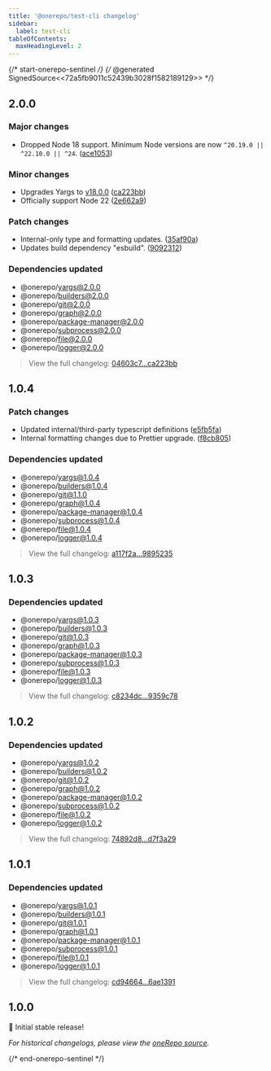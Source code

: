 ```yaml
---
title: '@onerepo/test-cli changelog'
sidebar:
  label: test-cli
tableOfContents:
  maxHeadingLevel: 2
---
```


{/* start-onerepo-sentinel */}
{/* @generated SignedSource<<72a5fb9011c52439b3028f1582189129>> */}

## 2.0.0

### Major changes

- Dropped Node 18 support. Minimum Node versions are now `^20.19.0 || ^22.10.0 || ^24`. ([ace1053](https://github.com/paularmstrong/onerepo/commit/ace1053c60cbc9a6079314d4abc598b014d776c1))

### Minor changes

- Upgrades Yargs to [v18.0.0](https://github.com/yargs/yargs/releases/tag/v18.0.0) ([ca223bb](https://github.com/paularmstrong/onerepo/commit/ca223bb574ae16ea7aaee17804fde24fdf40bd36))
- Officially support Node 22 ([2e662a9](https://github.com/paularmstrong/onerepo/commit/2e662a9c7a27709fd92caecc6547012040d162c4))

### Patch changes

- Internal-only type and formatting updates. ([35af90a](https://github.com/paularmstrong/onerepo/commit/35af90aad3a5301853a6232d9aee6119b02f8188))
- Updates build dependency "esbuild". ([9092312](https://github.com/paularmstrong/onerepo/commit/909231235ac5ae065978656e51777e9a40e91e37))

### Dependencies updated

- @onerepo/yargs@2.0.0
- @onerepo/builders@2.0.0
- @onerepo/git@2.0.0
- @onerepo/graph@2.0.0
- @onerepo/package-manager@2.0.0
- @onerepo/subprocess@2.0.0
- @onerepo/file@2.0.0
- @onerepo/logger@2.0.0

> View the full changelog: [04603c7...ca223bb](https://github.com/paularmstrong/onerepo/compare/04603c746ee744e5072af47c7210637a468cf751...ca223bb574ae16ea7aaee17804fde24fdf40bd36)

## 1.0.4

### Patch changes

- Updated internal/third-party typescript definitions ([e5fb5fa](https://github.com/paularmstrong/onerepo/commit/e5fb5fa0e9fbe6ff18c2d993cb22119a3908df73))
- Internal formatting changes due to Prettier upgrade. ([f8cb805](https://github.com/paularmstrong/onerepo/commit/f8cb80550ceabdce6ff6c13bf22466a59e694b0f))

### Dependencies updated

- @onerepo/yargs@1.0.4
- @onerepo/builders@1.0.4
- @onerepo/git@1.1.0
- @onerepo/graph@1.0.4
- @onerepo/package-manager@1.0.4
- @onerepo/subprocess@1.0.4
- @onerepo/file@1.0.4
- @onerepo/logger@1.0.4

> View the full changelog: [a117f2a...9895235](https://github.com/paularmstrong/onerepo/compare/a117f2a8326b148de98fcffefc37e6ad46edcb87...98952352d3c32adf853657e46e14f12fe1737992)

## 1.0.3

### Dependencies updated

- @onerepo/yargs@1.0.3
- @onerepo/builders@1.0.3
- @onerepo/git@1.0.3
- @onerepo/graph@1.0.3
- @onerepo/package-manager@1.0.3
- @onerepo/subprocess@1.0.3
- @onerepo/file@1.0.3
- @onerepo/logger@1.0.3

> View the full changelog: [c8234dc...9359c78](https://github.com/paularmstrong/onerepo/compare/c8234dc79f7b7f40ca42167d41a6a6f4126c5286...9359c78e4da54e0402ad6a4bf5890a8a71972c8e)

## 1.0.2

### Dependencies updated

- @onerepo/yargs@1.0.2
- @onerepo/builders@1.0.2
- @onerepo/git@1.0.2
- @onerepo/graph@1.0.2
- @onerepo/package-manager@1.0.2
- @onerepo/subprocess@1.0.2
- @onerepo/file@1.0.2
- @onerepo/logger@1.0.2

> View the full changelog: [74892d8...d7f3a29](https://github.com/paularmstrong/onerepo/compare/74892d8605917bb0d8a1c3fe113d1b04f2505abb...d7f3a2956c6d8ea4a4346ac2541b67196fdc6011)

## 1.0.1

### Dependencies updated

- @onerepo/yargs@1.0.1
- @onerepo/builders@1.0.1
- @onerepo/git@1.0.1
- @onerepo/graph@1.0.1
- @onerepo/package-manager@1.0.1
- @onerepo/subprocess@1.0.1
- @onerepo/file@1.0.1
- @onerepo/logger@1.0.1

> View the full changelog: [cd94664...6ae1391](https://github.com/paularmstrong/onerepo/compare/cd9466419b207f690e55f87d0e4632eebdc0ca6a...6ae13912ef4b9bedab788be13fa167a709b26bba)

## 1.0.0

🎉 Initial stable release!

_For historical changelogs, please view the [oneRepo source](https://github.com/paularmstrong/onerepo/tree/main/modules/test-cli)._

{/* end-onerepo-sentinel */}
